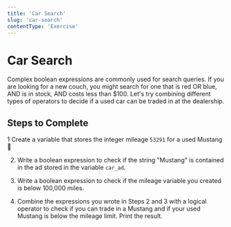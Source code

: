 ```yaml
---
title: 'Car Search'
slug: 'car-search'
contentType: 'Exercise'
---
```


# Car Search

Complex boolean expressions are commonly used for search queries. If you are looking for a new
couch, you might search for one that is red OR blue, AND is in stock, AND costs less than $100.
Let's try combining different types of operators to decide if a used car can be traded in at the
dealership.

## Steps to Complete

1 Create a variable that stores the integer mileage `53291` for a used Mustang :car:

2. Write a boolean expression to check if the string "Mustang" is contained in the ad stored in the
   variable `car_ad`.

3. Write a boolean expression to check if the mileage variable you created is below 100,000 miles.

4. Combine the expressions you wrote in Steps 2 and 3 with a logical operator to check if you can
   trade in a Mustang and if your used Mustang is below the mileage limit. Print the result.

<Exercise contentSrc="@makeschool2/T5-CarSearch" />
